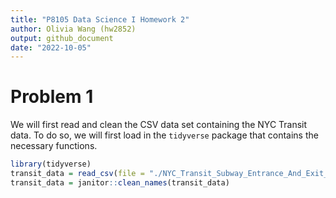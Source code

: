```yaml
---
title: "P8105 Data Science I Homework 2"
author: Olivia Wang (hw2852)
output: github_document
date: "2022-10-05"
---
```


# Problem 1 

We will first read and clean the CSV data set containing the NYC Transit data. To do so, we will first load in the `tidyverse` package that contains the necessary functions. 
```r
library(tidyverse)
transit_data = read_csv(file = "./NYC_Transit_Subway_Entrance_And_Exit_Data.csv")
transit_data = janitor::clean_names(transit_data)
```

